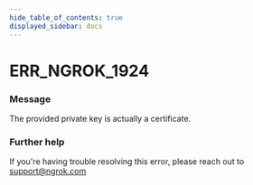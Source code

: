 ```yaml
---
hide_table_of_contents: true
displayed_sidebar: docs
---
```



# ERR_NGROK_1924

### Message

The provided private key is actually a certificate.

### Further help

If you're having trouble resolving this error, please reach out to [support@ngrok.com](mailto:support@ngrok.com?subject=Help%20with%20ERR_NGROK_1924)

<ErrorDetails error="err_ngrok_1924" />
